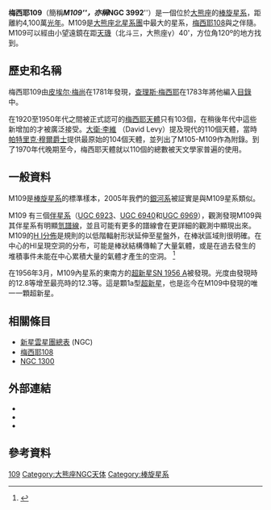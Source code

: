 {{Galaxy
| name = [http://simbad.u-strasbg.fr/sim-id.pl?protocol=html&Ident=M109 Messier 109]
| image = [[File:Messier_object_109.jpg|File:Messier object 109.jpg]]
| caption = 
| epoch = [[J2000.0|J2000.0]]
| type = SB(rs)bc<ref name="ned">{{cite web
  | title=Nasa/Ipac Extragalactic Database
  | work=Results for NGC 3992
  | url=http://nedwww.ipac.caltech.edu/
  | 4=
  | accessdate=2006-11-02
  | archive-date=2018-12-25
  | archive-url=https://web.archive.org/web/20181225045153/http://ned.ipac.caltech.edu/
  | dead-url=no
  }}</ref>: I
| ra = {{RA|11|57|36.0}}<ref name="ned"/>
| dec = {{DEC|+53|22|28}}<ref name="ned"/>
| z = 1048 ±1 [[kilometer|km]]/[[second|s]]<ref name="ned"/>
| dist_ly = [[1_E23_m|4100万]] [[光年|ly]]
| appmag_v = +10.60<ref name="ned" />
| size_v = 7′.6 × 4′.7<ref name="ned" />
| constellation name = [[大熊座|大熊座]]
| absmag_v = 13.4
| notes = 中心有棒狀結構
| names = '''Vacuum Cleaner Galaxy''', NGC 3992, UGC 6937<ref name="ned" />
}}
'''梅西耶109'''（簡稱'''''M109'''''，亦稱'''''NGC 3992'''''）是一個位於[[大熊座|大熊座]]的[[棒旋星系|棒旋星系]]，距離約4,100萬[[光年|光年]]。M109是[[大熊座北星系團|大熊座北星系團]]中最大的星系，[[M108|梅西耶108]]與之伴隨。M109可以經由小望遠鏡在距[[天璣|天璣]]（北斗三，大熊座γ）40'，方位角120º的地方找到。

== 歷史和名稱 ==
梅西耶109由[[皮埃尔·梅尚|皮埃尔·梅尚]]在1781年發現，[[查尔斯·梅西耶|查理斯·梅西耶]]在1783年將他編入[[梅西耶天體|目錄]]中。 

在1920至1950年代之間被正式認可的[[梅西耶天體|梅西耶天體]]只有103個，在稍後年代中這些新增加的才被廣泛接受。[[大衛·李維|大衛·李維]] （David Levy）提及現代的110個天體，當時[[帕特里克·穆爾爵士|帕特里克·穆爾爵士]]提供最原始的104個天體，並列出了M105-M109作為附錄。到了1970年代晚期至今，梅西耶天體就以110個的總數被天文學家普遍的使用。

== 一般資料 ==
M109是[[棒旋星系|棒旋星系]]的標準樣本，2005年我們的[[銀河系|銀河系]]被証實是與M109星系類似。

M109 有三個[[伴星系|伴星系]]（[[UGC_6923|UGC 6923]]、[[UGC_6940|UGC 6940]]和[[UGC_6969|UGC 6969]]），觀測發現M109與其伴星系有明顯[[氫|氫]][[譜線|譜線]]，並且可能有更多的譜線會在更詳細的觀測中顯現出來。M109的[[H_I_區域|H I分佈]]是規則的以低階輻射形狀延伸至星盤外，在棒狀區域則很明確。在中心的HⅠ呈現空洞的分布，可能是棒狀結構傳輸了大量氣體，或是在過去發生的堆積事件未能在中心累積大量的氣體才產生的空洞。
<ref>{{cite web|url=http://arxiv.org/abs/astro-ph/0204335|title=Dark and luminous matter in the NGC 3992 group of galaxies|first=Roelof|last=Bottema|work='''Astrophysics'''|accessdate=2006-11-02|archive-date=2020-08-04|archive-url=https://web.archive.org/web/20200804023818/https://arxiv.org/abs/astro-ph/0204335|dead-url=no}}</ref>

在1956年3月，M109內星系的東南方的[[超新星|超新星]][[SN_1956_A|SN 1956 A]]被發現。光度由發現時的12.8等增至最亮時的12.3等。這是顆1a型[[超新星|超新星]]，也是迄今在M109中發現的唯一一顆超新星。

== 相關條目 ==
*  [[星云和星团新总表|新星雲星團總表]] (NGC)
* [[M108|梅西耶108]]
* [[NGC_1300|NGC 1300]]

== 外部連結 ==
*{{cite web|url=http://www.seds.org/messier/m/m109.html|title=Messier 109|work='''SEDS'''|deadurl=yes|archiveurl=https://web.archive.org/web/20060927045914/http://www.seds.org/messier/m/m109.html|archivedate=2006-09-27|accessdate=2006-11-02}}
*{{cite web|url=http://arxiv.org/abs/astro-ph/0204335|title=Dark and luminous matter in the NGC 3992 group of galaxies|work='''Astrophysics'''|accessdate=2006-11-02|archive-date=2020-08-04|archive-url=https://web.archive.org/web/20200804023818/https://arxiv.org/abs/astro-ph/0204335|dead-url=no}}
*{{cite web|url=http://www.edpsciences-usa.org/articles/aa/abs/2002/24/aah3039/aah3039.html|title=Dark and luminous matter in the NGC 3992 group of galaxies|work='''ESO'''|accessdate=2006-11-02|archive-date=2020-12-02|archive-url=https://web.archive.org/web/20201202065632/http://www.edpsciences-usa.org/articles/aa/abs/2002/24/aah3039/aah3039.html|dead-url=no}}

== 參考資料 ==
<div class="references-small"><references/></div>

{{梅西耶天体}}

[[Category:梅西耶天體|109]]
[[Category:大熊座NGC天体|Category:大熊座NGC天体]]
[[Category:棒旋星系|Category:棒旋星系]]